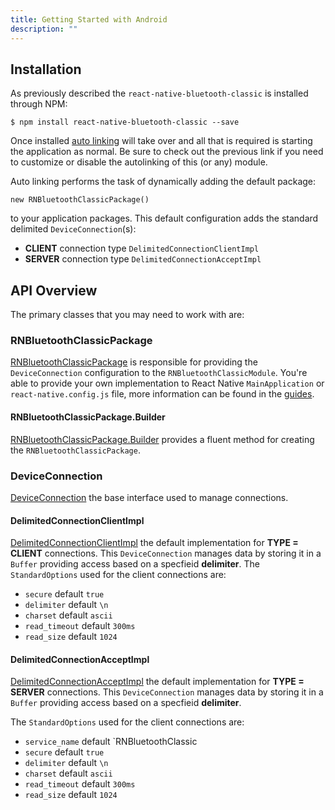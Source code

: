 ```yaml
---
title: Getting Started with Android
description: ""
---
```


## Installation

As previously described the `react-native-bluetooth-classic` is installed through NPM:

```shell
$ npm install react-native-bluetooth-classic --save
```

Once installed [auto linking](https://github.com/react-native-community/cli/blob/master/docs/autolinking.md) will take over and all that is required is starting the application as normal.  Be sure to check out the previous link if you need to customize or disable the autolinking of this (or any) module.

Auto linking performs the task of dynamically adding the default package:

`new RNBluetoothClassicPackage()`

to your application packages.  This default configuration adds the standard delimited `DeviceConnection`(s):

- **CLIENT** connection type `DelimitedConnectionClientImpl`
- **SERVER** connection type `DelimitedConnectionAcceptImpl`

## API Overview

The primary classes that you may need to work with are:

### RNBluetoothClassicPackage

[RNBluetoothClassicPackage](/android/rn-bluetooth-classic-package/) is responsible for providing the `DeviceConnection` configuration to the `RNBluetoothClassicModule`.  You're able to provide your own implementation to React Native `MainApplication` or `react-native.config.js` file, more information can be found in the [guides](/guides/customize-connection/).

#### RNBluetoothClassicPackage.Builder

[RNBluetoothClassicPackage.Builder](/android/rn-bluetooth-classic-package/#Builder) provides a fluent method for creating the `RNBluetoothClassicPackage`.

### DeviceConnection

[DeviceConnection](/android/device-connection/) the base interface used to manage connections.

#### DelimitedConnectionClientImpl

[DelimitedConnectionClientImpl](/android/delimited-client-impl/) the default implementation for **TYPE = CLIENT** connections.  This `DeviceConnection` manages data by storing it in a `Buffer` providing access based on a specfieid **delimiter**.  The `StandardOptions` used for the client connections are:

- `secure` default `true`
- `delimiter` default `\n`
- `charset` default `ascii`
- `read_timeout` default `300ms`
- `read_size` default `1024`

#### DelimitedConnectionAcceptImpl

[DelimitedConnectionAcceptImpl](/android/delimited-accept-impl/) the default implementation for **TYPE = SERVER** connections.  This `DeviceConnection` manages data by storing it in a `Buffer` providing access based on a specfieid **delimiter**.

The `StandardOptions` used for the client connections are:

- `service_name` default `RNBluetoothClassic
- `secure` default `true`
- `delimiter` default `\n`
- `charset` default `ascii`
- `read_timeout` default `300ms`
- `read_size` default `1024`
